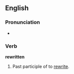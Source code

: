 ==English==

===Pronunciation===
*{{IPA|ɻi'wrɪtən}}

===Verb===
'''rewritten'''

# Past participle of to [[rewrite]].